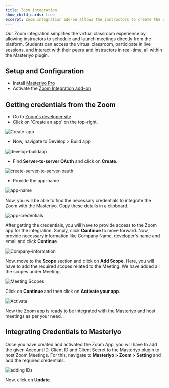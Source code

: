 ```yaml
---
title: Zoom Integration
show_child_cards: true
excerpt: Zoom Integration add-on allows the instructors to create the Zoom class sessions for the courses they create.
---
```


Our Zoom integration simplifies the virtual classroom experience by allowing instructors to schedule and launch meetings directly from the platform. Students can access the virtual classroom, participate in live sessions, and interact with their peers and instructors in real-time, all within the Masteriyo plugin.

## Setup and Configuration

- Install [Masteriyo Pro](https://docs.masteriyo.com/getting-started/installation#installing-masteriyo-lms-pro-version)
- Activate the [Zoom Integration add-on](https://docs.masteriyo.com/premium-addons/activate-masteriyo-premium-addons)

## Getting credentials from the Zoom

- Go to [Zoom's developer site](developer.zoom.us/docs/)
- Click on 'Create an app' on the top-right.

![Create-app](https://user-images.githubusercontent.com/75772539/232379469-df0ee7c7-4576-4990-9fca-ea2dc567f347.png)

- Now, navigate to Develop > Build app

![develop-buildapp](https://user-images.githubusercontent.com/75772539/232448447-6785d6f8-b652-4789-b6bf-1f7f828498c4.png)

- Find **Server-to-server OAuth** and click on **Create**.

![create-server-to-server-oauth](https://user-images.githubusercontent.com/75772539/232448918-2a046e7c-d04a-4927-b1ff-0f9831229d8d.png)

- Provide the app-name

![app-name](https://user-images.githubusercontent.com/75772539/232449506-fbd4a6be-2835-4f19-8dec-8a0b83d2d671.png)

Now, you will be able to find the necessary credentials to integrate the Zoom with the Masteriyo. Copy these details in a clipboard.

![app-credentials](https://user-images.githubusercontent.com/75772539/232450020-b3e8a4d1-615b-4935-8b24-d6371c53b07e.png)

After getting the credentials, you will have to provide access to the Zoom app for the integration. Simply, click **Continue** to move forward. Now, provide necessary information like Company Name, developer's name and email and click **Continue**.

![Company-information](https://user-images.githubusercontent.com/75772539/232668655-62f6b551-5859-4542-a149-d2f499ddd545.png)

Now, move to the **Scope** section and click on **Add Scope**. Here, you will have to add the required scopes related to the Meeting. We have added all the scopes under Meeting.

![Meeting Scopes](https://user-images.githubusercontent.com/75772539/232669078-bea5d869-db81-4b57-bd84-8bab104861c3.png)

Click on **Continue** and then click on **Activate your app**.

![Activate](https://user-images.githubusercontent.com/75772539/232669143-e320fad6-e098-442f-b303-1d5ae500fee7.png)

Now the Zoom app is ready to be integrated with the Masteriyo and host meetings as per your need.

## Integrating Credentials to Masteriyo

Once you have created and activated the Zoom App, you will have to add the given Account ID, Client ID and Client Secret to the Masteriyo plugin to host Zoom Meetings. For this, navigate to **Masteriyo > Zoom > Setting** and add the required credentials.

![adding IDs](https://user-images.githubusercontent.com/75772539/232670723-e77aa0d9-6688-4f1b-ace8-fa26872908c7.png)

Now, click on **Update**.
